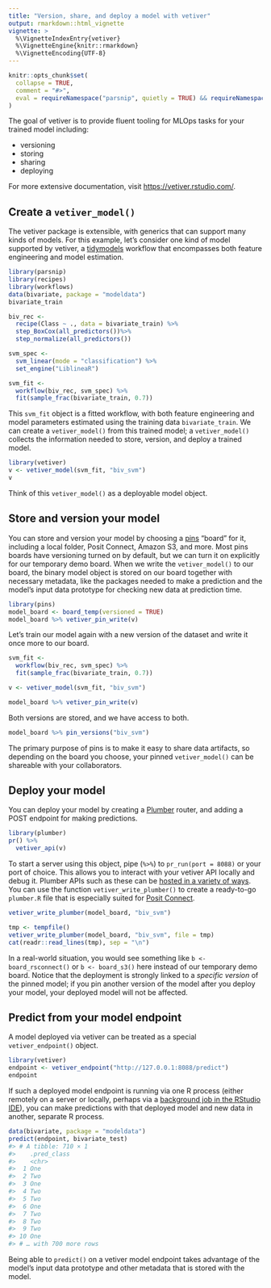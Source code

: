 ```yaml
---
title: "Version, share, and deploy a model with vetiver"
output: rmarkdown::html_vignette
vignette: >
  %\VignetteIndexEntry{vetiver}
  %\VignetteEngine{knitr::rmarkdown}
  %\VignetteEncoding{UTF-8}
---
```


```r
knitr::opts_chunk$set(
  collapse = TRUE,
  comment = "#>",
  eval = requireNamespace("parsnip", quietly = TRUE) && requireNamespace("recipes", quietly = TRUE) && requireNamespace("workflows", quietly = TRUE)
)
```

The goal of vetiver is to provide fluent tooling for MLOps tasks for your trained model including:

- versioning
- storing
- sharing
- deploying

For more extensive documentation, visit <https://vetiver.rstudio.com/>.

## Create a `vetiver_model()`

The vetiver package is extensible, with generics that can support many kinds of models. For this example, let's consider one kind of model supported by vetiver, a [tidymodels](https://www.tidymodels.org/) workflow that encompasses both feature engineering and model estimation.

```r
library(parsnip)
library(recipes)
library(workflows)
data(bivariate, package = "modeldata")
bivariate_train

biv_rec <-
  recipe(Class ~ ., data = bivariate_train) %>%
  step_BoxCox(all_predictors())%>%
  step_normalize(all_predictors())

svm_spec <-
  svm_linear(mode = "classification") %>%
  set_engine("LiblineaR")

svm_fit <- 
  workflow(biv_rec, svm_spec) %>%
  fit(sample_frac(bivariate_train, 0.7))
```

This `svm_fit` object is a fitted workflow, with both feature engineering and model parameters estimated using the training data `bivariate_train`. We can create a `vetiver_model()` from this trained model; a `vetiver_model()` collects the information needed to store, version, and deploy a trained model.

```r
library(vetiver)
v <- vetiver_model(svm_fit, "biv_svm")
v
```

Think of this `vetiver_model()` as a deployable model object.

## Store and version your model

You can store and version your model by choosing a [pins](https://pins.rstudio.com) "board" for it, including a local folder, Posit Connect, Amazon S3, and more. Most pins boards have versioning turned on by default, but we can turn it on explicitly for our temporary demo board. When we write the `vetiver_model()` to our board, the binary model object is stored on our board together with necessary metadata, like the packages needed to make a prediction and the model's input data prototype for checking new data at prediction time.

```r
library(pins)
model_board <- board_temp(versioned = TRUE)
model_board %>% vetiver_pin_write(v)
```

Let's train our model again with a new version of the dataset and write it once more to our board.

```r
svm_fit <- 
  workflow(biv_rec, svm_spec) %>%
  fit(sample_frac(bivariate_train, 0.7))

v <- vetiver_model(svm_fit, "biv_svm")

model_board %>% vetiver_pin_write(v)
```

Both versions are stored, and we have access to both.

```r
model_board %>% pin_versions("biv_svm")
```

The primary purpose of pins is to make it easy to share data artifacts, so depending on the board you choose, your pinned `vetiver_model()` can be shareable with your collaborators.

## Deploy your model

You can deploy your model by creating a [Plumber](https://www.rplumber.io/) router, and adding a POST endpoint for making predictions.

```r
library(plumber)
pr() %>%
  vetiver_api(v)
```

To start a server using this object, pipe (`%>%`) to `pr_run(port = 8088)` or your port of choice. This allows you to interact with your vetiver API locally and debug it. Plumber APIs such as these can be [hosted in a variety of ways](https://www.rplumber.io/articles/hosting.html). You can use the function `vetiver_write_plumber()` to create a ready-to-go `plumber.R` file that is especially suited for [Posit Connect](https://posit.co/products/enterprise/connect/).

```r
vetiver_write_plumber(model_board, "biv_svm")
```


```r
tmp <- tempfile()
vetiver_write_plumber(model_board, "biv_svm", file = tmp)
cat(readr::read_lines(tmp), sep = "\n")
```

In a real-world situation, you would see something like `b <- board_rsconnect()` or `b <- board_s3()` here instead of our temporary demo board. Notice that the deployment is strongly linked to a *specific version* of the pinned model; if you pin another version of the model after you deploy your model, your deployed model will not be affected.

## Predict from your model endpoint

A model deployed via vetiver can be treated as a special `vetiver_endpoint()` object.

```r
library(vetiver)
endpoint <- vetiver_endpoint("http://127.0.0.1:8088/predict")
endpoint
```

If such a deployed model endpoint is running via one R process (either remotely on a server or locally, perhaps via a [background job in the RStudio IDE](https://docs.posit.co/ide/user/ide/guide/tools/jobs.html)), you can make predictions with that deployed model and new data in another, separate R process. 

``` r
data(bivariate, package = "modeldata")
predict(endpoint, bivariate_test)
#> # A tibble: 710 × 1
#>    .pred_class
#>    <chr>      
#>  1 One        
#>  2 Two        
#>  3 One        
#>  4 Two        
#>  5 Two        
#>  6 One        
#>  7 Two        
#>  8 Two        
#>  9 Two        
#> 10 One        
#> # … with 700 more rows
```

Being able to `predict()` on a vetiver model endpoint takes advantage of the model's input data prototype and other metadata that is stored with the model.


